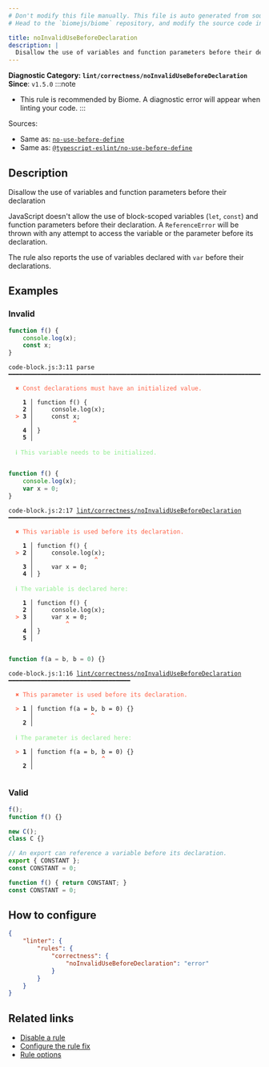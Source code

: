 ```yaml
---
# Don't modify this file manually. This file is auto generated from source, and you will lose your changes next time the website is built.
# Head to the `biomejs/biome` repository, and modify the source code in there.

title: noInvalidUseBeforeDeclaration
description: |
  Disallow the use of variables and function parameters before their declaration
---
```


**Diagnostic Category: `lint/correctness/noInvalidUseBeforeDeclaration`**
<Tabs>
<TabItem label="JavaScript (and super languages)" icon="seti:javascript">
**Since**: `v1.5.0`
:::note
- This rule is recommended by Biome. A diagnostic error will appear when linting your code.
:::

Sources: 
- Same as: <a href="https://eslint.org/docs/latest/rules/no-use-before-define" target="_blank"><code>no-use-before-define</code></a>
- Same as: <a href="https://typescript-eslint.io/rules/no-use-before-define" target="_blank"><code>@typescript-eslint/no-use-before-define</code></a>

## Description
Disallow the use of variables and function parameters before their declaration

JavaScript doesn't allow the use of block-scoped variables (`let`, `const`) and function parameters before their declaration.
A `ReferenceError` will be thrown with any attempt to access the variable or the parameter before its declaration.

The rule also reports the use of variables declared with `var` before their declarations.

## Examples

### Invalid

```js
function f() {
    console.log(x);
    const x;
}
```

<pre class="language-text"><code class="language-text">code-block.js:3:11 parse ━━━━━━━━━━━━━━━━━━━━━━━━━━━━━━━━━━━━━━━━━━━━━━━━━━━━━━━━━━━━━━━━━━━━━━━━━━━<br /><br />  <strong><span style="color: Tomato;">✖</span></strong> <span style="color: Tomato;">Const declarations must have an initialized value.</span><br />  <br />    <strong>1 │ </strong>function f() &#123;<br />    <strong>2 │ </strong>    console.log(x);<br />  <strong><span style="color: Tomato;">&gt;</span></strong> <strong>3 │ </strong>    const x;<br />   <strong>   │ </strong>          <strong><span style="color: Tomato;">^</span></strong><br />    <strong>4 │ </strong>&#125;<br />    <strong>5 │ </strong><br />  <br />  <strong><span style="color: lightgreen;">ℹ</span></strong> <span style="color: lightgreen;">This variable needs to be initialized.</span><br />  <br /></code></pre>

```js
function f() {
    console.log(x);
    var x = 0;
}
```

<pre class="language-text"><code class="language-text">code-block.js:2:17 <a href="https://biomejs.dev/linter/rules/no-invalid-use-before-declaration">lint/correctness/noInvalidUseBeforeDeclaration</a> ━━━━━━━━━━━━━━━━━━━━━━━━━━━━━━━━━━<br /><br />  <strong><span style="color: Tomato;">✖</span></strong> <span style="color: Tomato;">This variable is used before its declaration.</span><br />  <br />    <strong>1 │ </strong>function f() &#123;<br />  <strong><span style="color: Tomato;">&gt;</span></strong> <strong>2 │ </strong>    console.log(x);<br />   <strong>   │ </strong>                <strong><span style="color: Tomato;">^</span></strong><br />    <strong>3 │ </strong>    var x = 0;<br />    <strong>4 │ </strong>&#125;<br />  <br />  <strong><span style="color: lightgreen;">ℹ</span></strong> <span style="color: lightgreen;">The variable is declared here:</span><br />  <br />    <strong>1 │ </strong>function f() &#123;<br />    <strong>2 │ </strong>    console.log(x);<br />  <strong><span style="color: Tomato;">&gt;</span></strong> <strong>3 │ </strong>    var x = 0;<br />   <strong>   │ </strong>        <strong><span style="color: Tomato;">^</span></strong><br />    <strong>4 │ </strong>&#125;<br />    <strong>5 │ </strong><br />  <br /></code></pre>

```js
function f(a = b, b = 0) {}
```

<pre class="language-text"><code class="language-text">code-block.js:1:16 <a href="https://biomejs.dev/linter/rules/no-invalid-use-before-declaration">lint/correctness/noInvalidUseBeforeDeclaration</a> ━━━━━━━━━━━━━━━━━━━━━━━━━━━━━━━━━━<br /><br />  <strong><span style="color: Tomato;">✖</span></strong> <span style="color: Tomato;">This parameter is used before its declaration.</span><br />  <br />  <strong><span style="color: Tomato;">&gt;</span></strong> <strong>1 │ </strong>function f(a = b, b = 0) &#123;&#125;<br />   <strong>   │ </strong>               <strong><span style="color: Tomato;">^</span></strong><br />    <strong>2 │ </strong><br />  <br />  <strong><span style="color: lightgreen;">ℹ</span></strong> <span style="color: lightgreen;">The parameter is declared here:</span><br />  <br />  <strong><span style="color: Tomato;">&gt;</span></strong> <strong>1 │ </strong>function f(a = b, b = 0) &#123;&#125;<br />   <strong>   │ </strong>                  <strong><span style="color: Tomato;">^</span></strong><br />    <strong>2 │ </strong><br />  <br /></code></pre>

### Valid

```js
f();
function f() {}

new C();
class C {}
```

```js
// An export can reference a variable before its declaration.
export { CONSTANT };
const CONSTANT = 0;
```

```js
function f() { return CONSTANT; }
const CONSTANT = 0;
```

## How to configure
```json title="biome.json"
{
	"linter": {
		"rules": {
			"correctness": {
				"noInvalidUseBeforeDeclaration": "error"
			}
		}
	}
}

```
## Related links

- [Disable a rule](/linter/#disable-a-rule)
- [Configure the rule fix](/linter#configure-the-rule-fix)
- [Rule options](/linter/#rule-options)

</TabItem>
</Tabs>

